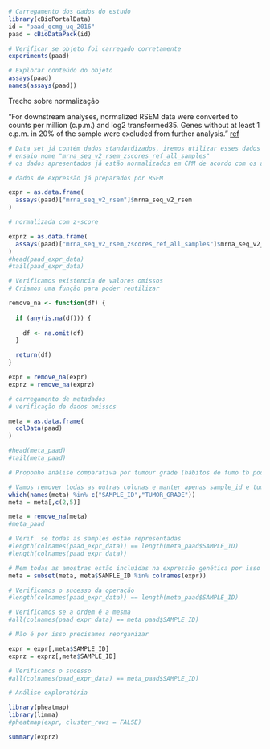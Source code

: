 
```{r}
# Carregamento dos dados do estudo
library(cBioPortalData)
id = "paad_qcmg_uq_2016"
paad = cBioDataPack(id)
```

```{r}
# Verificar se objeto foi carregado corretamente
experiments(paad)
```

```{r}
# Explorar conteúdo do objeto
assays(paad)
names(assays(paad))
```
Trecho sobre normalização

"For downstream analyses, normalized RSEM data were converted to counts per million (c.p.m.) and log2 transformed35. Genes without at least 1 c.p.m. in 20% of the sample were excluded from further analysis." [ref](https://www.nature.com/articles/nature16965)

```{r}
# Data set já contém dados standardizados, iremos utilizar esses dados
# ensaio nome "mrna_seq_v2_rsem_zscores_ref_all_samples"
# os dados apresentados já estão normalizados em CPM de acordo com os autores

# dados de expressão já preparados por RSEM

expr = as.data.frame(
  assays(paad)["mrna_seq_v2_rsem"]$mrna_seq_v2_rsem
)

# normalizada com z-score

exprz = as.data.frame(
  assays(paad)["mrna_seq_v2_rsem_zscores_ref_all_samples"]$mrna_seq_v2_rsem_zscores_ref_all_samples
)
#head(paad_expr_data)
#tail(paad_expr_data)

# Verificamos existencia de valores omissos
# Criamos uma função para poder reutilizar

remove_na <- function(df) {
  
  if (any(is.na(df))) {
    
    df <- na.omit(df)
  }

  return(df)
}

expr = remove_na(expr)
exprz = remove_na(exprz)

# carregamento de metadados
# verificação de dados omissos

meta = as.data.frame(
  colData(paad)
)

#head(meta_paad)
#tail(meta_paad)

# Proponho análise comparativa por tumour grade (hábitos de fumo tb podem ser interessantes)

# Vamos remover todas as outras colunas e manter apenas sample_id e tumour grade
which(names(meta) %in% c("SAMPLE_ID","TUMOR_GRADE"))
meta = meta[,c(2,5)]

meta = remove_na(meta)
#meta_paad

```


```{r}

# Verif. se todas as samples estão representadas
#length(colnames(paad_expr_data)) == length(meta_paad$SAMPLE_ID)
#length(colnames(paad_expr_data))

# Nem todas as amostras estão incluídas na expressão genética por isso é necessário aparar os metadados
meta = subset(meta, meta$SAMPLE_ID %in% colnames(expr))

# Verificamos o sucesso da operação
#length(colnames(paad_expr_data)) == length(meta_paad$SAMPLE_ID)

# Verificamos se a ordem é a mesma
#all(colnames(paad_expr_data) == meta_paad$SAMPLE_ID)

# Não é por isso precisamos reorganizar

expr = expr[,meta$SAMPLE_ID]
exprz = exprz[,meta$SAMPLE_ID]

# Verificamos o sucesso
#all(colnames(paad_expr_data) == meta_paad$SAMPLE_ID)
```

```{r}

# Análise exploratória

library(pheatmap)
library(limma)
#pheatmap(expr, cluster_rows = FALSE)

summary(exprz)



```

